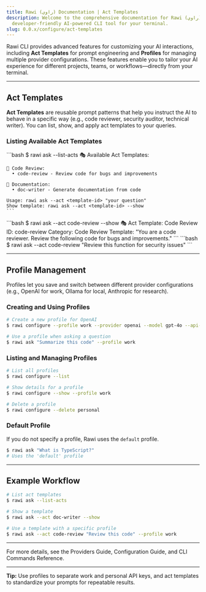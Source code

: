 ```yaml
---
title: Rawi (راوي) Documentation | Act Templates
description: Welcome to the comprehensive documentation for Rawi (راوي), a
  developer-friendly AI-powered CLI tool for your terminal.
slug: 0.0.x/configure/act-templates
---
```



Rawi CLI provides advanced features for customizing your AI interactions, including **Act Templates** for prompt engineering and **Profiles** for managing multiple provider configurations. These features enable you to tailor your AI experience for different projects, teams, or workflows—directly from your terminal.

***

## Act Templates

**Act Templates** are reusable prompt patterns that help you instruct the AI to behave in a specific way (e.g., code reviewer, security auditor, technical writer). You can list, show, and apply act templates to your queries.

### Listing Available Act Templates

<Tabs>
  <TabItem label="List Act Templates">
    ```bash
    $ rawi ask --list-acts
    🎭 Available Act Templates:

    📁 Code Review:
      • code-review - Review code for bugs and improvements

    📁 Documentation:
      • doc-writer - Generate documentation from code

    Usage: rawi ask --act <template-id> "your question"
    Show template: rawi ask --act <template-id> --show
    ```
  </TabItem>

  <TabItem label="Show Template Details">
    ```bash
    $ rawi ask --act code-review --show
    🎭 Act Template: Code Review
    ID: code-review
    Category: Code Review
    Template: "You are a code reviewer. Review the following code for bugs and improvements."
    ```
  </TabItem>

  <TabItem label="Use an Act Template">
    ```bash
    $ rawi ask --act code-review "Review this function for security issues"
    ```
  </TabItem>
</Tabs>

***

## Profile Management

Profiles let you save and switch between different provider configurations (e.g., OpenAI for work, Ollama for local, Anthropic for research).

### Creating and Using Profiles

```bash
# Create a new profile for OpenAI
$ rawi configure --profile work --provider openai --model gpt-4o --api-key sk-...

# Use a profile when asking a question
$ rawi ask "Summarize this code" --profile work
```

### Listing and Managing Profiles

```bash
# List all profiles
$ rawi configure --list

# Show details for a profile
$ rawi configure --show --profile work

# Delete a profile
$ rawi configure --delete personal
```

### Default Profile

If you do not specify a profile, Rawi uses the `default` profile.

```bash
$ rawi ask "What is TypeScript?"
# Uses the 'default' profile
```

***

## Example Workflow

```bash
# List act templates
$ rawi ask --list-acts

# Show a template
$ rawi ask --act doc-writer --show

# Use a template with a specific profile
$ rawi ask --act code-review "Review this code" --profile work
```

***

For more details, see the Providers Guide, Configuration Guide, and CLI Commands Reference.

***

**Tip:** Use profiles to separate work and personal API keys, and act templates to standardize your prompts for repeatable results.
